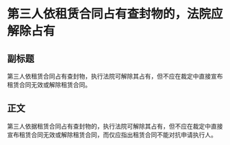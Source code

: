 # 第三人依租赁合同占有查封物的，法院应解除占有
## 副标题
第三人依租赁合同占有查封物，执行法院可解除其占有，但不应在裁定中直接宣布租赁合同无效或解除租赁合同。
## 正文
第三人依据租赁合同占有查封物的，执行法院可解除其占有，但不应在裁定中直接宣布租赁合同无效或解除租赁合同，而仅应指出租赁合同不能对抗申请执行人。